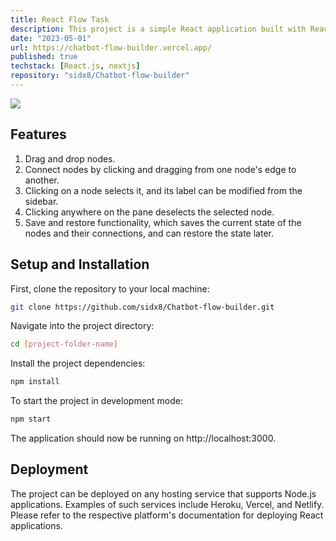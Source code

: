 ```yaml
---
title: React Flow Task
description: This project is a simple React application built with React Flow and next.js . It demonstrates the implementation of drag and drop nodes with the ability to connect them. The state of the nodes and their connections can be saved and restored.
date: "2023-05-01"
url: https://chatbot-flow-builder.vercel.app/
published: true
techstack: [React.js, nextjs]
repository: "sidx8/Chatbot-flow-builder"
---
```


[![](https://github.com/sidx8/Chatbot-flow-builder/blob/main/public/demo.gif?raw=true)](https://chatbot-flow-builder.vercel.app/)

## Features

1. Drag and drop nodes.
2. Connect nodes by clicking and dragging from one node's edge to another.
3. Clicking on a node selects it, and its label can be modified from the sidebar.
4. Clicking anywhere on the pane deselects the selected node.
5. Save and restore functionality, which saves the current state of the nodes and their connections, and can restore the state later.

## Setup and Installation

First, clone the repository to your local machine:

```bash
git clone https://github.com/sidx8/Chatbot-flow-builder.git
```

Navigate into the project directory:

```bash
cd [project-folder-name]
```

Install the project dependencies:

```bash
npm install
```

To start the project in development mode:

```bash
npm start
```

The application should now be running on http://localhost:3000.

## Deployment

The project can be deployed on any hosting service that supports Node.js applications. Examples of such services include Heroku, Vercel, and Netlify. Please refer to the respective platform's documentation for deploying React applications.
